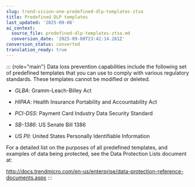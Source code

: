 ```yaml
---
slug: trend-vision-one-predefined-dlp-templates-ztsa
title: Predefined DLP templates
last_updated: '2025-09-08'
ai_context:
  source_file: predefined-dlp-templates-ztsa.md
  conversion_date: '2025-09-08T23:42:14.281Z'
conversion_status: converted
translation_ready: true
---
```


::: {role="main"}
Data loss prevention capabilities include the following set of predefined templates that you can use to comply with various regulatory standards. These templates cannot be modified or deleted.

- *GLBA*: Gramm-Leach-Billey Act

- *HIPAA*: Health Insurance Portability and Accountability Act

- *PCI-DSS*: Payment Card Industry Data Security Standard

- *SB-1386*: US Senate Bill 1386

- *US PII*: United States Personally Identifiable Information

For a detailed list on the purposes of all predefined templates, and examples of data being protected, see the Data Protection Lists document at:

<http://docs.trendmicro.com/en-us/enterprise/data-protection-reference-documents.aspx>
:::
